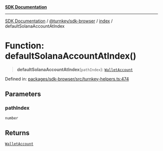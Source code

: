[**SDK Documentation**](../../../../README.mdx)

***

[SDK Documentation](../../../../packages.mdx) / [@turnkey/sdk-browser](../../README.mdx) / [index](../README.mdx) / defaultSolanaAccountAtIndex

# Function: defaultSolanaAccountAtIndex()

> **defaultSolanaAccountAtIndex**(`pathIndex`): [`WalletAccount`](../interfaces/WalletAccount.mdx)

Defined in: [packages/sdk-browser/src/turnkey-helpers.ts:474](https://github.com/tkhq/sdk/blob/078f5423e923fbd1d7fd39440402d7f01d09c3d0/packages/sdk-browser/src/turnkey-helpers.ts#L474)

## Parameters

### pathIndex

`number`

## Returns

[`WalletAccount`](../interfaces/WalletAccount.mdx)
